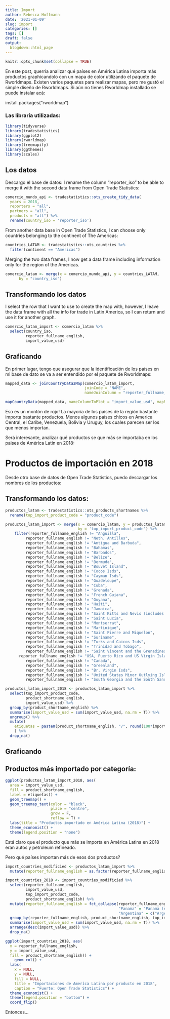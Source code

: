```yaml
---
title: Import
author: Rebecca Hoffmann
date: '2021-01-09'
slug: import
categories: []
tags: []
draft: false
output:
  blogdown::html_page
---
```


```r
knitr::opts_chunk$set(collapse = TRUE)
```
En este post, querría analizar qué países en América Latina importa más productos graphicandolo con un mapa de color utilizando el paquete de Rworldmaps. Existen varios paquetes para realizar mapas, pero me gustó el simple diseño de Rworldmaps. Si aún no tienes Rworldmap installado se puede instalar acá:

install.packages("rworldmap")

### Las libraría utilizadas:

```r
library(tidyverse)
library(tradestatistics)
library(ggplot2)
library(rworldmap)
library(treemapify)
library(ggthemes)
library(scales)
```

## Los datos
Descargo el base de datos:
I rename the column "reporter_iso" to be able to merge it with the second data frame from Open Trade Statistics:
```r
comercio_mundo_api <- tradestatistics::ots_create_tidy_data(
  years = 2018, 
  reporters = "all", 
  partners = "all", 
  products = "all") %>%
  rename(country_iso = 'reporter_iso')
```

From another data base in Open Trade Statistics, I can choose only countries belonging to the continent of The Americas:

```r
countries_LATAM <- tradestatistics::ots_countries %>%
  filter(continent == "Americas") 
```

Merging the two data frames, I now get a data frame including information only for the region of the Americas.

```r
comercio_latam <- merge(x = comercio_mundo_api, y = countries_LATAM,
      by = "country_iso")
```

## Transformando los datos
I select the row that I want to use to create the map with, however, I leave the data frame with all the info for trade in Latin America, so I can return and use it for another graph.

```r
comercio_latam_import <- comercio_latam %>%
  select(country_iso,
         reporter_fullname_english,
         import_value_usd)
```

## Graficando
En primer lugar, tengo que asegurar que la identificación de los países en mi base de dato se va a ser entendido por el paquete de Rworldmaps:

```r

mapped_data <- joinCountryData2Map(comercio_latam_import, 
                                   joinCode = "NAME", 
                                   nameJoinColumn = "reporter_fullname_english")

mapCountryData(mapped_data, nameColumnToPlot = "import_value_usd", mapRegion = "latin america")
```

Eso es un montón de rojo! La mayoría de los países de la región bastante importa bastante productos. Menos algunos países chicos en America Central, el Caribe, Venezuela, Bolivia y Uruguy, los cuales parecen ser los que menos importan. 

Será interesante, analizar qué productos se que más se importaba en los paises de América Latin en 2018:

# Productos de importación en 2018

Desde otro base de datos de Open Trade Statistics, puedo descargar los nombres de los productos:

## Transformando los datos:
```r
productos_latam <- tradestatistics::ots_products_shortnames %>%
  rename(top_import_product_code = "product_code")

productos_latam_import <- merge(x = comercio_latam, y = productos_latam, 
                                by = 'top_import_product_code') %>%
    filter(reporter_fullname_english != "Anguilla",
         reporter_fullname_english != "Neth. Antilles",
         reporter_fullname_english != "Antigua and Barbuda",
         reporter_fullname_english != "Bahamas",
         reporter_fullname_english != "Barbados",
         reporter_fullname_english != "Belize",
         reporter_fullname_english != "Bermuda",
         reporter_fullname_english != "Bouvet Island",
         reporter_fullname_english != "Cocos Isds",
         reporter_fullname_english != "Cayman Isds",
         reporter_fullname_english != "Guadeloupe",
         reporter_fullname_english != "Cuba",
         reporter_fullname_english != "Grenada",
         reporter_fullname_english != "French Guiana",
         reporter_fullname_english != "Guyana",
         reporter_fullname_english != "Haiti",
         reporter_fullname_english != "Jamaica",
         reporter_fullname_english != "Saint Kitts and Nevis (includes Anguilla until 1981)",
         reporter_fullname_english != "Saint Lucia",
         reporter_fullname_english != "Montserrat",
         reporter_fullname_english != "Martinique",
         reporter_fullname_english != "Saint Pierre and Miquelon",
         reporter_fullname_english != "Suriname",
         reporter_fullname_english != "Turks and Caicos Isds",
         reporter_fullname_english != "Trinidad and Tobago",
         reporter_fullname_english != "Saint Vincent and the Grenadines",
      reporter_fullname_english != "USA, Puerto Rico and US Virgin Islands (excludes Virgin Islands until 1981)",
         reporter_fullname_english != "Canada",
         reporter_fullname_english != "Greenland",
         reporter_fullname_english != "Br. Virgin Isds",
         reporter_fullname_english != "United States Minor Outlying Islands",
         reporter_fullname_english != "South Georgia and the South Sandwich Islands")

productos_latam_import_2018 <- productos_latam_import %>%
  select(top_import_product_code,
         product_shortname_english,
         import_value_usd) %>%
  group_by(product_shortname_english) %>%
  summarise(import_value_usd = sum(import_value_usd, na.rm = T)) %>%
  ungroup() %>%
  mutate(
    etiquetas = paste0(product_shortname_english, "/", round(100*import_value_usd/sum(import_value_usd), 2), "%")
    ) %>%
  drop_na()
```

## Graficando

## Productos más importado por categoría:
```r
ggplot(productos_latam_import_2018, aes(
  area = import_value_usd,
  fill = product_shortname_english,
  label = etiquetas)) +
  geom_treemap() +
  geom_treemap_text(color = "black",
                    place = "centre",
                    grow = F,
                    reflow = T) +
  labs(title = "Productos importado en América Latina (2018)") +
  theme_economist() +
  theme(legend.position = "none")
```

Está claro que el producto que más se importa en América Latina en 2018 eran autos y petroleum refineado.

Pero qué países importan más de esos dos productos?

```r
import_countries_modificied <- productos_latam_import %>%
  mutate(reporter_fullname_english = as.factor(reporter_fullname_english)) 

import_countries_2018 <- import_countries_modificied %>%
  select(reporter_fullname_english,
         import_value_usd,
         top_import_product_code,
         product_shortname_english) %>%
  mutate(reporter_fullname_english = fct_collapse(reporter_fullname_english,
                                                  "Panama" = "Panama (excludes Panama Canal Zone until 1978)",
                                                  "Argentina" = c("Argentina", "Falkland Isds (Malvinas)"))) %>% 
  group_by(reporter_fullname_english, product_shortname_english, top_import_product_code) %>%
  summarise(import_value_usd = sum(import_value_usd, na.rm = T)) %>%
  arrange(desc(import_value_usd)) %>%
  drop_na()

ggplot(import_countries_2018, aes(
  x = reporter_fullname_english,
  y = import_value_usd,
  fill = product_shortname_english)) +
    geom_col() +
  labs(
    x = NULL,
    y = NULL,
    fill = NULL,
    title = "Importaciones de Ameríca Latina por producto en 2018",
    caption = "Fuerte: Open Trade Statistics") +
  theme_economist() +
  theme(legend.position = "bottom") +
  coord_flip()
```

Entonces... 